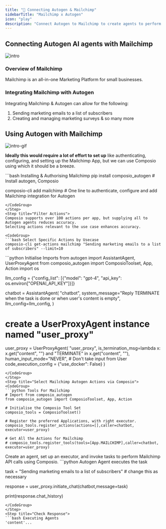 ```yaml
---
title: "🚀 Connecting Autogen & Mailchimp"
sidebarTitle: "Mailchimp x Autogen"
icon: "play"
description: "Connect Autogen to Mailchimp to create agents to perform tasks using natural language"
---
```


## Connecting Autogen AI agents with Mailchimp
![intro](/media/intro.jpg)

### Overview of Mailchimp

Mailchimp is an all-in-one Marketing Platform for small businesses.

### Integrating Mailchimp with Autogen

Integrating Mailchimp & Autogen can allow for the following:

1. Sending marketing emails to a list of subscribers
2. Creating and managing marketing surveys
& so many more

## Using Autogen with Mailchimp
![intro-gif](/media/intro.gif)
<Steps>
<Step title="Setting Up the Environment">

**Ideally this would require a lot of effort to set up** like authenticating, configuring, and setting up the Mailchimp App, but we can use Composio using which it should be a breeze.

<CodeGroup>
```bash Installing & Authorising Mailchimp
pip install composio_autogen # Install autogen, Composio 

composio-cli add mailchimp # One line to authenticate, configure and add Mailchimp integration for Autogen
```
</CodeGroup>
</Step>
<Step title="Filter Actions">
Composio supports over 100 actions per app, but supplying all to Autogen agents reduces accuracy.
Selecting actions relevant to the use case enhances accuracy.

<CodeGroup>
```bash Select Specific Actions by Usecase
composio-cli get-actions mailchimp "Sending marketing emails to a list of subscribers" --limit=10
```
</CodeGroup>

</Step>
<Step title="Import Base Packages">

<CodeGroup>
```python Initialise Imports
from autogen import AssistantAgent, UserProxyAgent
from composio_autogen import ComposioToolset, App, Action
import os

llm_config = {"config_list": [{"model": "gpt-4", "api_key": os.environ["OPENAI_API_KEY"]}]}

chatbot = AssistantAgent(
    "chatbot",
    system_message="Reply TERMINATE when the task is done or when user's content is empty",
    llm_config=llm_config,
)

# create a UserProxyAgent instance named "user_proxy"
user_proxy = UserProxyAgent(
    "user_proxy",
    is_termination_msg=lambda x: x.get("content", "") and "TERMINATE" in x.get("content", ""),
    human_input_mode="NEVER", # Don't take input from User
    code_execution_config = {"use_docker": False}
)
```
</CodeGroup>
</Step>
<Step title="Select Mailchimp Autogen Actions via Composio">
<CodeGroup>
```python Tools For Mailchimp
# Import from composio_autogen
from composio_autogen import ComposioToolset, App, Action

# Initialise the Composio Tool Set
composio_tools = ComposioToolset()

# Register the preferred Applications, with right executor. 
composio_tools.register_actions(actions=[],caller=chatbot, executor=user_proxy)

# Get All the Actions for Mailchimp
# composio_tools.register_tools(tools=[App.MAILCHIMP],caller=chatbot, executor=user_proxy) 
```
</CodeGroup>
</Step>
<Step title="Execute the Agent">
Create an agent, set up an executor, and invoke tasks to perform Mailchimp API calls using Composio. 
<CodeGroup>
```python Autogen Agent executes the task

task = "Sending marketing emails to a list of subscribers" # change this as necessary

response = user_proxy.initiate_chat(chatbot,message=task)

print(response.chat_history)
```
</CodeGroup>
</Step>
<Step title="Check Response">
```bash Executing Agents
'content'...
```
</Step>
</Steps>
